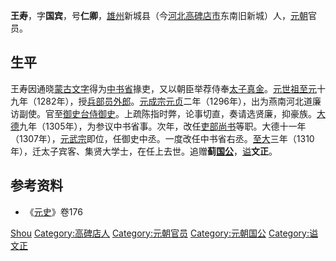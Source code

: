 {{Otheruses|王寿}}

'''王寿'''{{BD|1251年||1310年||}}，字'''国宾'''，号'''仁卿'''，[[雄州|雄州]]新城县（今[[河北|河北]][[高碑店市|高碑店市]]东南旧新城）人，[[元朝|元朝]]官员。

== 生平 ==
王寿因通晓[[蒙古文字|蒙古文字]]得为[[中书省|中书省]]掾吏，又以朝臣举荐侍奉[[太子|太子]][[真金|真金]]。[[元世祖|元世祖]][[至元_(忽必烈)|至元]]十九年（1282年），授[[兵部|兵部]][[员外郎|员外郎]]。[[元成宗|元成宗]][[元贞|元贞]]二年（1296年），出为燕南河北道廉访副使。官至[[御史台|御史台]][[侍御史|侍御史]]。上疏陈指时弊，论事切直，奏请选贤廉，抑豪族。[[大德_(元朝)|大德]]九年（1305年），为参议中书省事。次年，改任[[吏部尚书|吏部尚书]]等职。大德十一年（1307年），[[元武宗|元武宗]]即位，任御史中丞。一度改任中书省右丞。[[至大|至大]]三年（1310年），迁太子宾客、集贤大学士，在任上去世。追赠'''蓟[[国公|国公]]'''，[[谥|谥]]'''文正'''。

== 参考资料 ==
{{reflist}}
*《[[元史|元史]]》卷176

{{Authority control}}
{{DEFAULTSORT:Wang王}}
[[Category:王姓|Shou]]
[[Category:高碑店人|Category:高碑店人]]
[[Category:元朝官员|Category:元朝官员]]
[[Category:元朝国公|Category:元朝国公]]
[[Category:谥文正|Category:谥文正]]